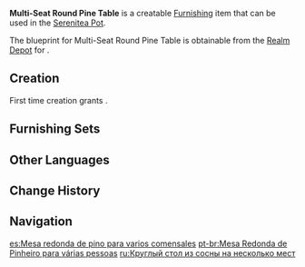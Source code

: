 {{Furnishing Infobox
|id             = 361307
|image          = Item Multi-Seat Round Pine Table.png
|category       = Large Furnishing
|subcategory    = Table
|quality        = 2
|adeptal_energy = 30
|load           = 85
|reduced_load   = 64
|description    = A Mondstadt-style round pine table that can often be found at restaurants such as [[Good Hunter]]. This sort of table fears neither dampness nor hard knocks, but is most afraid of cats that might use it as a scratching post.
|blueprint      = Realm Depot
}}
'''Multi-Seat Round Pine Table''' is a creatable [[Furnishing]] item that can be used in the [[Serenitea Pot]].

The blueprint for Multi-Seat Round Pine Table is obtainable from the [[Realm Depot]] for {{Item|Realm Currency|24|x=80}}.

==Creation==
First time creation grants {{Item|Trust|24|x=30}}.
{{Recipe
|type = Creation
|time = 12h
|Pine Wood = 4
|sort = Pine Wood
}}

==Furnishing Sets==
{{Craft Usage}}

{{clr}}
==Other Languages==
{{Other Languages
|default_hidden = 1
|en      = Multi-Seat Round Pine Table
|zhs     = 多重餐位松木圆桌
|zhs_rm  = Duōchóng Cān Wèi Sōng Mù Yuán Zhuō
|zht     = 多重餐位松木圓桌
|zht_rm  = Duōchóng Cān Wèi Sōng Mù Yuán Zhuō
|ja      = 松の座席付き円卓
|ja_rm   = Matsu no Zaseki Tsuki Entaku{{Assumed}}
|ko      = 다인용 소나무 원탁
|ko_rm   = Dainyong Sonamu Wontak
|es      = Mesa redonda de pino para varios comensales
|fr      = Grande table à manger en pin
|ru      = Круглый стол из сосны на несколько мест
|th      = โต๊ะกลมไม้สนหลายที่นั่ง
|th_rm   = 
|vi      = Bàn Ăn Gỗ Thông Tròn Nhiều Ghế
|de      = Runder Tisch aus Kiefernholz für mehrere Personen
|id      = Meja Bundar Kayu Pinus dengan Banyak Kursi
|pt      = Mesa Redonda de Pinheiro para várias pessoas
|tr      = Büyük Yuvarlak Çam Masa
|it      = Grande tavolo rotondo in pino
}}

==Change History==
{{Change History|1.5}}

==Navigation==
{{Furnishing Navbox|interior}}

[[es:Mesa redonda de pino para varios comensales]]
[[pt-br:Mesa Redonda de Pinheiro para várias pessoas]]
[[ru:Круглый стол из сосны на несколько мест]]